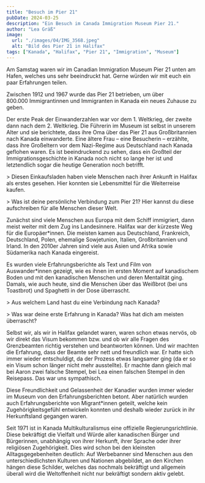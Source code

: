 ```yaml
---
title: "Besuch im Pier 21"
pubDate: 2024-03-25
description: "Ein Besuch im Canada Immigration Museum Pier 21."
author: "Lea Gräß"
image:
  url: "./images/04/IMG_3568.jpeg"
  alt: "Bild des Pier 21 in Halifax"
tags: ["Kanada", "Halifax", "Pier 21", "Immigration", "Museum"]
---
```



Am Samstag waren wir im Canadian Immigration Museum Pier 21 unten am Hafen, welches uns sehr beeindruckt hat. Gerne würden wir mit euch ein paar Erfahrungen teilen.

<DirectusImage assetId="30e678e3-aac2-41c3-80b0-a3af0c85ce5f" />

Zwischen 1912 und 1967 wurde das Pier 21 betrieben, um über 800.000 Immigrantinnen
und Immigranten in Kanada ein neues Zuhause zu geben.

Der erste Peak der Einwanderzahlen war vor dem 1. Weltkrieg, der zweite dann nach dem 2. Weltkrieg. Die Führerin im Museum ist selbst in unserem Alter und sie berichtete, dass ihre Oma über das Pier 21 aus Großbritannien nach Kanada einwanderte. Eine ältere Frau – eine Besucherin – erzählte, dass ihre Großeltern vor dem Nazi-Regime aus Deutschland nach Kanada geflohen waren. Es ist beeindruckend zu sehen, dass ein Großteil der Immigrationsgeschichte in Kanada noch nicht so lange her ist und letztendlich sogar die heutige Generation noch betrifft.

<DirectusImage assetId="f72257f0-8488-4167-b635-891eee840b81" />> Diesen
Einkaufsladen haben viele Menschen nach ihrer Ankunft in Halifax als erstes
gesehen. Hier konnten sie Lebensmittel für die Weiterreise kaufen.

<DirectusImage assetId="e3a8d55a-6499-4b17-8b76-be9db96d3904" />> Was ist deine
persönliche Verbindung zum Pier 21? Hier kannst du diese aufschreiben für alle
Menschen dieser Welt.

Zunächst sind viele Menschen aus Europa mit dem Schiff immigriert, dann meist weiter mit dem Zug ins Landesinnere. Halifax war der kürzeste Weg für die Europäer\*innen. Die meisten kamen aus Deutschland, Frankreich, Deutschland, Polen, ehemalige Sowjetunion, Italien, Großbritannien und Irland. In den 2010er Jahren sind viele aus Asien und Afrika sowie Südamerika nach Kanada eingereist.

Es wurden viele Erfahrungsberichte als Text und Film von Auswander\*innen gezeigt, wie es ihnen im ersten Moment auf kanadischem Boden und mit den kanadischen Menschen und deren Mentalität ging. Damals, wie auch heute, sind die Menschen über das Weißbrot (bei uns Toastbrot) und Spaghetti in der Dose überrascht.

<DirectusImage assetId="d2bef2ab-e8fe-4517-a3d3-aa6a8bfe1fb0" />> Aus welchem
Land hast du eine Verbindung nach Kanada?

<DirectusImage assetId="64b2db29-6de3-4ff7-8bbb-0bfec22b5332" />> Was war deine
erste Erfahrung in Kanada? Was hat dich am meisten überrascht?

Selbst wir, als wir in Halifax gelandet waren, waren schon etwas nervös, ob wir direkt das Visum bekommen bzw. und ob wir alle Fragen des Grenzbeamten richtig verstehen und beantworten können. Und wir machten die Erfahrung, dass der Beamte sehr nett und freundlich war. Er hatte sich immer wieder entschuldigt, da der Prozess etwas langsamer ging (da er so ein Visum schon länger nicht mehr ausstellte). Er machte dann gleich mal bei Aaron zwei falsche Stempel, bei Lea einen falschen Stempel in den Reisepass. Das war uns sympathisch.

Diese Freundlichkeit und Gelassenheit der Kanadier wurden immer wieder im Museum von den Erfahrungsberichten betont. Aber natürlich wurden auch Erfahrungsberichte von Migrant\*innen geteilt, welche kein Zugehörigkeitsgefühl entwickeln konnten und deshalb wieder zurück in ihr Herkunftsland gegangen waren.

<DirectusImage assetId="c1286167-5320-4cb4-9a76-f54d43507b90" />
Seit 1971 ist in Kanada Multikulturalismus eine offizielle Regierungsrichtlinie.
Diese bekräftigt die Vielfalt und Würde aller kanadischen Bürger und Bürgerinnen,
unabhängig von ihrer Herkunft, ihrer Sprache oder ihrer religiösen Zugehörigkeit.
Dies wird schon bei den kleinsten Alltagsgegebenheiten deutlich: Auf Werbebanner
sind Menschen aus den unterschiedlichsten Kulturen und Nationen abgebildet, an den
Kirchen hängen diese Schilder, welches das nochmals bekräftigt und allgemein überall
wird die Weltoffenheit nicht nur bekräftigt sondern aktiv gelebt.

<DirectusImage assetId="34e2d144-13c1-4b18-af82-b2d09babf13f" />
<DirectusImage assetId="c110ec15-2198-444a-96e9-8ab45b4e2400" />
